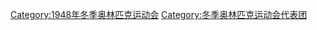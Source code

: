 [[Category:1948年冬季奥林匹克运动会|Category:1948年冬季奥林匹克运动会]] 
[[Category:冬季奥林匹克运动会代表团|Category:冬季奥林匹克运动会代表团]]